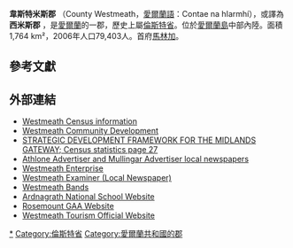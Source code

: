 {{Link style|time=2015-12-12T07:12:03+00:00}}
{{Infobox settlement
|name                   = 西米斯郡
|other_name             = {{Pad top italic|Contae na hIarmhí}}
|image_flag             = 
|image_shield           = Westmeath Coat of Arms.gif
|nickname               = The Lake County
|motto = ''Triath ós Triathaibh''{{spaces|2}}<small>（[[愛爾蘭語|愛爾蘭語]]）</small><br/>"Noble above nobility"
|image_map              = Island of Ireland location map Westmeath.svg
|area_total_km2         = 1840
|area_rank              = 第21
|seat_type              = [[郡治|郡治]]
|seat                   = [[马林加_(爱尔兰)|马林加]]
|blank_name_sec1        = {{tsl|en|Vehicle registration plates of Ireland|愛爾蘭車輛牌照|車輛牌照}}
|blank_info_sec1        = WH
|population_total       = 86164
|population_rank        = 第22
|population_as_of       = 2011年
|population_footnotes   = <ref>{{cite web |url=http://census.cso.ie/sapmap2011/Results.aspx?Geog_Type=CTY&Geog_Code=13&CTY=13 |title=County Westmeath |publisher=[[Central_Statistics_Office|Central Statistics Office]] |year=2011 |accessdate=2012-09-30 |archive-date=2013-12-12 |archive-url=https://web.archive.org/web/20131212055025/http://census.cso.ie/sapmap2011/Results.aspx?Geog_Type=CTY&Geog_Code=13&CTY=13 |dead-url=no }}</ref>
|subdivision_type3      = 下議院
|subdivision_name3      = [[:en:Longford–Westmeath_(Dáil_Éireann_constituency)|朗福德-西米斯]]
|subdivision_type4      = 歐盟議會
|subdivision_name4      = [[:en:East_(European_Parliament_constituency)|東]]
|subdivision_type       = [[主權國家|國家]]
|subdivision_name       = [[愛爾蘭共和國|愛爾蘭]]
|subdivision_type1      = [[愛爾蘭省份|省份]]
|subdivision_name1      = [[倫斯特省|倫斯特]]
|government_type        = [[:en:Westmeath_County_Council|郡議會]]
|website                = {{URL|www.westmeathcoco.ie}}
}}
'''韋斯特米斯郡''' （County Westmeath，[[愛爾蘭語|愛爾蘭語]]：Contae na hIarmhí），或譯為'''西米斯郡''' ，是[[愛爾蘭共和國|愛爾蘭]]的一郡，歷史上屬[[倫斯特省|倫斯特省]]。位於[[愛爾蘭島|愛爾蘭島]]中部內陸。面積1,764 km²，2006年人口79,403人。首府[[馬林加|馬林加]]。

==參考文獻==
{{Reflist}}

==外部連結==
{{commons category}}
{{Wikivoyage}}
* [https://web.archive.org/web/20120206031024/http://www.westmeathcoco.ie/services/censusInformation/maps/General%20Census%20Data.htm Westmeath Census information]
* [http://www.westcd.ie Westmeath Community Development] {{Wayback|url=http://www.westcd.ie/ |date=20191101165207 }}
* [https://web.archive.org/web/20070927081833/http://www.westmeathcoco.ie/docs/notices/0bce2d17-8a4a-4ae2-8533-d9108d9bf36d.pdF STRATEGIC DEVELOPMENT FRAMEWORK FOR THE MIDLANDS GATEWAY; Census statistics page 27]
* [http://www.athloneadvertiser.ie Athlone Advertiser and Mullingar Advertiser local newspapers] {{Wayback|url=http://www.athloneadvertiser.ie/ |date=20080914155911 }}
* [http://www.westmeath-enterprise.ie Westmeath Enterprise] {{Wayback|url=http://www.westmeath-enterprise.ie/ |date=20140328112225 }}
* [https://web.archive.org/web/20060221031531/http://www.unison.ie/westmeath_examiner/ Westmeath Examiner (Local Newspaper)]
* [https://web.archive.org/web/20171010072306/http://www.bandsinireland.com/ Westmeath Bands]
* [https://web.archive.org/web/20130510043330/http://ardnagrathns.com/ Ardnagrath National School Website]
* [http://rosemount.ie/ Rosemount GAA Website] {{Wayback|url=http://rosemount.ie/ |date=20120918223814 }}
* [http://www.westmeathtourism.com/ Westmeath Tourism Official Website] {{Wayback|url=http://www.westmeathtourism.com/ |date=20121005090612 }}

{{Geographic Location
|North = [[卡文郡|卡文郡]] [[File:Cavan_Coat_of_Arms.png|23px]]
|South = [[奧法利郡|奧法利郡]] [[File:Offaly_crest.svg|30px]]
|East = [[米斯郡|米斯郡]] [[File:Meath_coa.svg|30px]]
|West = [[羅斯康芒郡|羅斯康芒郡]] [[File:Logo-contea-Roscommon.png|30px]]
|Northwest = [[朗福德郡|朗福德郡]]<!-- Deleted image removed:  [[File:Longfordcclogo.png|28px]] -->
|Centre = 韋斯特米斯郡
}}
{{Coord|53|30|N|7|30|W|region:IE_type:adm1st_source:GNS-enwiki|display=title}}

{{愛爾蘭行政區劃}}
{{DEFAULTSORT:Westmeath}}
[[Category:韋斯特米斯郡|*]]
[[Category:倫斯特省|Category:倫斯特省]]
[[Category:愛爾蘭共和國的郡|Category:愛爾蘭共和國的郡]]